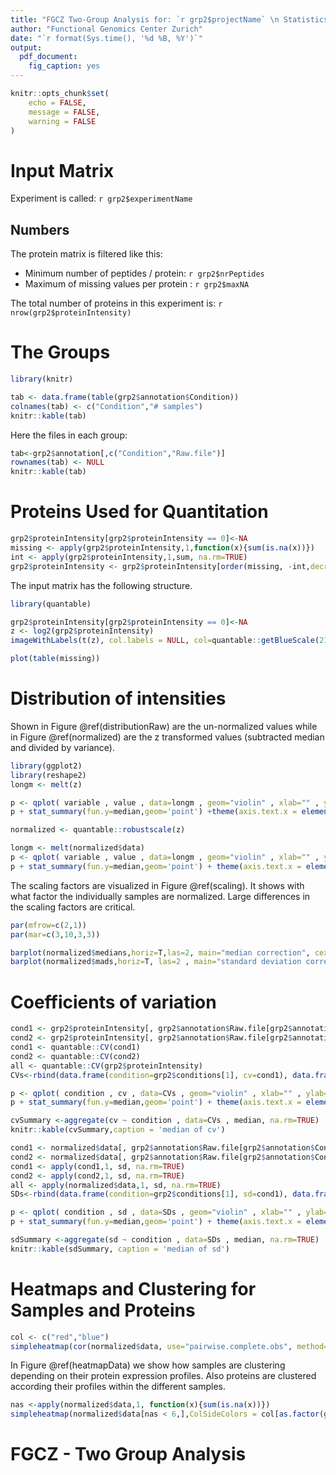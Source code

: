```yaml
---
title: "FGCZ Two-Group Analysis for: `r grp2$projectName` \n Statistics for a Quantitative Protein Matrix"
author: "Functional Genomics Center Zurich"
date: "`r format(Sys.time(), '%d %B, %Y')`"
output:
  pdf_document:
    fig_caption: yes
---
```


```r
knitr::opts_chunk$set(
	echo = FALSE,
	message = FALSE,
	warning = FALSE
)
```



# Input Matrix

Experiment is called: `r grp2$experimentName`

## Numbers

The protein matrix is filtered like this:

- Minimum number of peptides / protein: `r grp2$nrPeptides`
- Maximum of missing values per protein : `r grp2$maxNA`

The total number of proteins in this experiment is: `r nrow(grp2$proteinIntensity)`


# The Groups


```r
library(knitr)

tab <- data.frame(table(grp2$annotation$Condition))
colnames(tab) <- c("Condition","# samples")
knitr::kable(tab)


```

Here the files in each group:

```r
tab<-grp2$annotation[,c("Condition","Raw.file")]
rownames(tab) <- NULL
knitr::kable(tab)

```

\pagebreak

# Proteins Used for Quantitation


```r

grp2$proteinIntensity[grp2$proteinIntensity == 0]<-NA
missing <- apply(grp2$proteinIntensity,1,function(x){sum(is.na(x))})
int <- apply(grp2$proteinIntensity,1,sum, na.rm=TRUE)
grp2$proteinIntensity <- grp2$proteinIntensity[order(missing, -int,decreasing = T),]
```


The input matrix has the following structure.


```r
library(quantable)

grp2$proteinIntensity[grp2$proteinIntensity == 0]<-NA
z <- log2(grp2$proteinIntensity)
imageWithLabels(t(z), col.labels = NULL, col=quantable::getBlueScale(21))

```

```r

plot(table(missing))
```

\pagebreak


# Distribution of intensities

Shown in Figure \@ref(distributionRaw) are the un-normalized values while in Figure  \@ref(normalized)
are the z transformed values (subtracted median and divided by variance).

```r
library(ggplot2)
library(reshape2)
longm <- melt(z)

p <- qplot( variable , value , data=longm , geom="violin" , xlab="" , ylab="log10(I)")
p + stat_summary(fun.y=median,geom='point') +theme(axis.text.x = element_text(angle = 90, hjust = 1))

```



```r
normalized <- quantable::robustscale(z)

longm <- melt(normalized$data)
p <- qplot( variable , value , data=longm , geom="violin" , xlab="" , ylab="log10(I)")
p + stat_summary(fun.y=median,geom='point') + theme(axis.text.x = element_text(angle = 90, hjust = 1))

```

The scaling factors are visualized in Figure \@ref(scaling). It shows with what factor the individually samples
are normalized. Large differences in the scaling factors are critical.

```r
par(mfrow=c(2,1))
par(mar=c(3,10,3,3))

barplot(normalized$medians,horiz=T,las=2, main="median correction", cex.names = 0.6)
barplot(normalized$mads,horiz=T, las=2 , main="standard deviation correction", cex.names = 0.6)

```


\pagebreak

# Coefficients of variation

```r
cond1 <- grp2$proteinIntensity[, grp2$annotation$Raw.file[grp2$annotation$Condition == grp2$conditions[1]]]
cond2 <- grp2$proteinIntensity[, grp2$annotation$Raw.file[grp2$annotation$Condition == grp2$conditions[2]]]
cond1 <- quantable::CV(cond1)
cond2 <- quantable::CV(cond2)
all <- quantable::CV(grp2$proteinIntensity)
CVs<-rbind(data.frame(condition=grp2$conditions[1], cv=cond1), data.frame(condition=grp2$conditions[2],cv=cond2 ), data.frame(condition="all", cv=all))

p <- qplot( condition , cv , data=CVs , geom="violin" , xlab="" , ylab="log10(I)")
p + stat_summary(fun.y=median,geom='point') + theme(axis.text.x = element_text(angle = 90, hjust = 1))

```


```r
cvSummary <-aggregate(cv ~ condition , data=CVs , median, na.rm=TRUE)
knitr::kable(cvSummary,caption = 'median of cv')
```

\pagebreak

```r
cond1 <- normalized$data[, grp2$annotation$Raw.file[grp2$annotation$Condition == grp2$conditions[1]]]
cond2 <- normalized$data[, grp2$annotation$Raw.file[grp2$annotation$Condition == grp2$conditions[2]]]
cond1 <- apply(cond1,1, sd, na.rm=TRUE)
cond2 <- apply(cond2,1, sd, na.rm=TRUE)
all <- apply(normalized$data,1, sd, na.rm=TRUE)
SDs<-rbind(data.frame(condition=grp2$conditions[1], sd=cond1), data.frame(condition=grp2$conditions[2],sd=cond2 ), data.frame(condition="all", sd=all))

p <- qplot( condition , sd , data=SDs , geom="violin" , xlab="" , ylab="log10(I)")
p + stat_summary(fun.y=median,geom='point') + theme(axis.text.x = element_text(angle = 90, hjust = 1))

```

```r
sdSummary <-aggregate(sd ~ condition , data=SDs , median, na.rm=TRUE)
knitr::kable(sdSummary, caption = 'median of sd')
```

\pagebreak

# Heatmaps and Clustering for Samples and Proteins


```r
col <- c("red","blue")
simpleheatmap(cor(normalized$data, use="pairwise.complete.obs", method="spearman")^2,palette = getGreensScale(21),ColSideColors = col[as.factor(grp2$annotation$Condition)], margins = c(10,3))

```



In Figure \@ref(heatmapData) we show how samples are clustering depending on their protein expression profiles.
Also proteins are clustered according their profiles within the different samples.


```r
nas <-apply(normalized$data,1, function(x){sum(is.na(x))})
simpleheatmap(normalized$data[nas < 6,],ColSideColors = col[as.factor(grp2$annotation$Condition)], margins=c(10,3) )

```


# FGCZ - Two Group Analysis 
